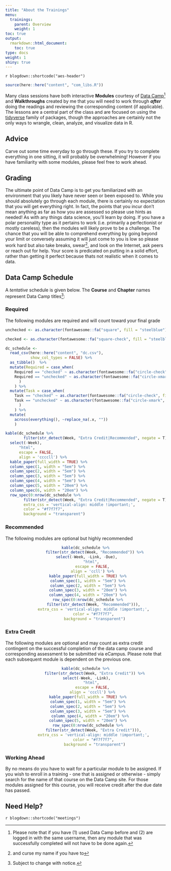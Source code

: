 ```yaml
---
title: "About the Trainings"
menu:
  trainings:
    parent: Overview
    weight: 1
toc: true
output:
  rmarkdown::html_document:
    toc: true
type: docs
weight: 1
shiny: true
---
```


`r blogdown::shortcode("aes-header")`

```r
source(here::here("content", "com_libs.R"))
```

Many class sessions have both interactive **Modules** courtesy of [Data Camp](https://www.datacamp.com/)^[Please note that if you have (1) used Data Camp before and (2) are logged in with the same username, then any module that was successfully completed will not have to be done again.] and **Walkthroughs** created by me that you will need to work through ***after*** doing the readings and reviewing the corresponding content (if applicable). The lessons are a central part of the class and are focused on using the [tidyverse](https://www.tidyverse.org/) family of packages, though the approaches are certainly not the only ways to wrangle, clean, analyze, and visualize data in R. 

## Advice
Carve out some time everyday to go through these. If you try to complete everything in one sitting, it will probably be overwhelming! However if you have familiarity with some modules, please feel free to work ahead.

## Grading
The ultimate point of Data Camp is to get you familiarized with an environment that you likely have never seen or been exposed to. While you should absolutely go through each module, there is certainly no expectation that you will get everything right. In fact, the points that you incur don't mean anything as far as how you are assessed so please use hints as needed! As with any things data science, you'll learn by doing. If you have a polar personality type as it pertains to work (i.e. primarily a perfectionist or mostly careless), then the modules will likely prove to be a challenge. The chance that you will be able to comprehend everything by going beyond your limit or conversely assuming it will just come to you is low so please work hard but also take breaks, swear^[and curse my name if you have to], and look on the Internet, ask peers or reach out for help. Your score is predicated on putting in a solid effort, rather than getting it perfect because thats not realistic when it comes to data.

## Data Camp Schedule

A *tentative* schedule is given below. The **Course** and **Chapter** names represent Data Camp titles^[Subject to change with notice.]:

### Required
The following modules are required and will count toward your final grade

```r
unchecked <- as.character(fontawesome::fa("square", fill = "steelblue"))

checked <- as.character(fontawesome::fa("square-check", fill = "steelblue"))

dc_schedule <- 
  read_csv(here::here("content", "dc.csv"),
           show_col_types = FALSE) %>% 
  as_tibble()  %>%
  mutate(Required = case_when(
    Required == "checked" ~ as.character(fontawesome::fa("circle-check", fill = "#428bca", height = "15px")),
    Required == "unchecked" ~ as.character(fontawesome::fa("circle-xmark", fill = "#d9534f", height = "15px"))
      )
    ) %>%
  mutate(Task = case_when(
    Task == "checked" ~ as.character(fontawesome::fa("circle-check", fill = "#428bca", height = "15px")),
    Task == "unchecked" ~ as.character(fontawesome::fa("circle-xmark", fill = "#d9534f", height = "15px"))
      )
    ) %>%
  mutate(
    across(everything(), ~replace_na(.x, ""))
    )
```


```r
kable(dc_schedule %>%
        filter(str_detect(Week, "Extra Credit|Recommended", negate = T)) %>%
  select(-Week), 
      "html", 
      escape = FALSE,
      align = 'ccccll') %>%
  kable_paper(full_width = TRUE) %>%
  column_spec(1, width = "5em") %>%
  column_spec(2, width = "5em") %>%
  column_spec(3, width = "5em") %>%
  column_spec(4, width = "5em") %>%
  column_spec(5, width = "20em") %>%
  column_spec(6, width = "20em") %>%
  row_spec(0:nrow(dc_schedule %>%
        filter(str_detect(Week, "Extra Credit|Recommended", negate = T))), 
        extra_css = 'vertical-align: middle !important;', 
        color = "#f7f7f7", 
        background = "transparent")
```

### Recommended
The following modules are optional but highly recommended

<center>
```r
kable(dc_schedule %>%
        filter(str_detect(Week, "Recommended")) %>%
  select(-Week, -Link, -Due), 
      "html", 
      escape = FALSE,
      align = 'ccll') %>%
  kable_paper(full_width = TRUE) %>%
  column_spec(1, width = "5em") %>%
  column_spec(2, width = "5em") %>%
  column_spec(3, width = "20em") %>%
  column_spec(4, width = "20em") %>%
  row_spec(0:nrow(dc_schedule %>%
        filter(str_detect(Week, "Recommended"))), 
        extra_css = 'vertical-align: middle !important;', 
        color = "#f7f7f7", 
        background = "transparent")
```
</center>

### Extra Credit
The following modules are optional and may count as extra credit contingent on the successful completion of the data camp course and corresponding assessment to be submitted via eCampus. Please note that each subsequent module is dependent on the previous one.

<center>
```r
kable(dc_schedule %>%
        filter(str_detect(Week, "Extra Credit")) %>%
  select(-Week, -Link), 
      "html", 
      escape = FALSE,
      align = 'cccll') %>%
  kable_paper(full_width = TRUE) %>%
  column_spec(1, width = "5em") %>%
  column_spec(2, width = "5em") %>%
  column_spec(3, width = "5em") %>%
    column_spec(4, width = "20em") %>%
  column_spec(5, width = "20em") %>%
  row_spec(0:nrow(dc_schedule %>%
        filter(str_detect(Week, "Extra Credit"))), 
        extra_css = 'vertical-align: middle !important;', 
        color = "#f7f7f7", 
        background = "transparent")
```
</center>

### Working Ahead
By no means do you have to wait for a particular module to be assigned. If you wish to enroll in a training - one that is assigned or otherwise - simply search for the name of that course on the Data Camp site. For those modules assigned for this course, you will receive credit after the due date has passed.

## Need Help?

`r blogdown::shortcode("meetings")`
